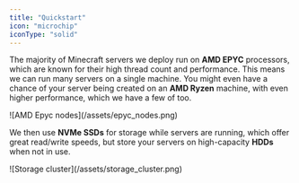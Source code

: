 ```yaml
---
title: "Quickstart"
icon: "microchip"
iconType: "solid"
---
```


The majority of Minecraft servers we deploy run on **AMD EPYC** processors, which are known for their high thread count and performance. This means we can run many servers on a single machine. You might even have a chance of your server being created on an **AMD Ryzen** machine, with even higher performance, which we have a few of too.

<Frame>![AMD Epyc nodes](/assets/epyc_nodes.png)</Frame>

We then use **NVMe SSDs** for storage while servers are running, which offer great read/write speeds, but store your servers on high-capacity **HDDs** when not in use.

<Frame>![Storage cluster](/assets/storage_cluster.png)</Frame>